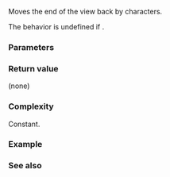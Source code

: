 {{cpp/experimental/basic_string_view/title|remove_suffix}}
{{cpp/experimental/basic_string_view/navbar}}
{{dcl begin}}
{{dcl|since=libfund_ts|
constexpr void remove_suffix( size_type n );
}}
{{dcl end}}

Moves the end of the view back by {{c|n}} characters.

The behavior is undefined if {{c|n &gt; size()}}.

===Parameters===
{{par begin}}
{{par|n|number of characters to remove from the end of the view}}
{{par end}}

===Return value===
(none)

===Complexity===
Constant.

===Example===
{{example
|code=
#include &lt;experimental/string_view&gt;
#include &lt;iostream&gt;

int main()
{
    char arr[] = {'a', 'b', 'c', 'd', '\0', '\0', '\0'};
    std::experimental::string_view v(arr, sizeof arr);
    auto trim_pos = v.find('\0');
    if (trim_pos != v.npos)
        v.remove_suffix(v.size() - trim_pos);
    std::cout &lt;&lt; "Array: '" &lt;&lt; arr &lt;&lt; "', size=" &lt;&lt; sizeof arr &lt;&lt; '\n'
              &lt;&lt; "View : '" &lt;&lt; v &lt;&lt; "', size=" &lt;&lt; v.size() &lt;&lt; '\n';
}
|output=
Array: 'abcd', size=7
View : 'abcd', size=4
}}

===See also===
{{dsc begin}}
{{dsc inc|cpp/experimental/basic_string_view/dsc remove_prefix}}
{{dsc end}}